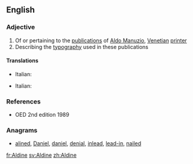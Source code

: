 ==English==

===Adjective===
{{en-adj|-}}

# Of or pertaining to the [[publication]]s of [[w:Aldus Manutius|Aldo Manuzio]], [[Venetian]] [[printer]]
# Describing the [[typography]] used in these publications

====Translations====
{{trans-top|of or pertaining to the publications of Aldus Manutius}}
* Italian: {{t-|it|aldino|m}}
{{trans-mid}}
{{trans-bottom}}
{{trans-top|describing the typography used}}
* Italian: {{t-|it|aldino|m}}
{{trans-mid}}
{{trans-bottom}}

===References===
* OED 2nd edition 1989

===Anagrams===
* [[alined#English|alined]], [[Daniel#English|Daniel]], [[daniel#English|daniel]], [[denial#English|denial]], [[inlead#English|inlead]], [[lead-in#English|lead-in]], [[nailed#English|nailed]]

[[fr:Aldine]]
[[sv:Aldine]]
[[zh:Aldine]]